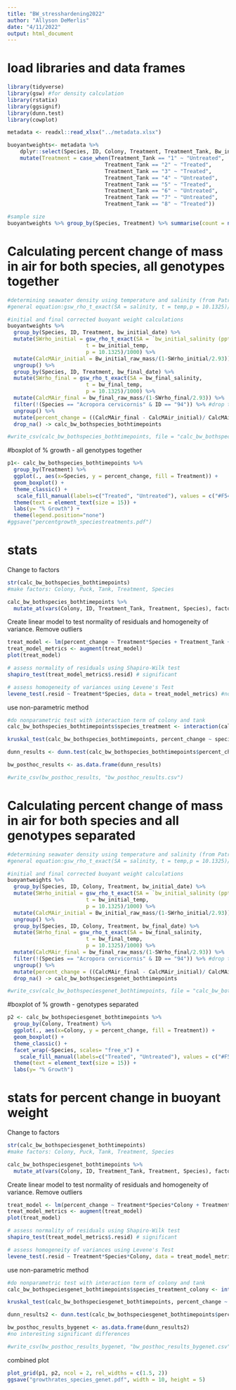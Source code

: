 ```yaml
---
title: "BW_stresshardening2022"
author: "Allyson DeMerlis"
date: "4/11/2022"
output: html_document
---
```

# load libraries and data frames
```r
library(tidyverse)
library(gsw) #for density calculation
library(rstatix)
library(ggsignif)
library(dunn.test)
library(cowplot)

metadata <- readxl::read_xlsx("../metadata.xlsx")

buoyantweights<- metadata %>% 
    dplyr::select(Species, ID, Colony, Treatment, Treatment_Tank, Bw_initial_raw_mass:bw_final_temp) %>% 
    mutate(Treatment = case_when(Treatment_Tank == "1" ~ "Untreated",
                               Treatment_Tank == "2" ~ "Treated",
                               Treatment_Tank == "3" ~ "Treated",
                               Treatment_Tank == "4" ~ "Untreated",
                               Treatment_Tank == "5" ~ "Treated", 
                               Treatment_Tank == "6" ~ "Untreated",
                               Treatment_Tank == "7" ~ "Untreated",
                               Treatment_Tank == "8" ~ "Treated"))

#sample size
buoyantweights %>% group_by(Species, Treatment) %>% summarise(count = n())
```


# Calculating percent change of mass in air for both species, all genotypes together
```r
#determining seawater density using temperature and salinity (from Patrick Kiel's code)
#general equation:gsw_rho_t_exact(SA = salinity, t = temp,p = 10.1325)/1000

#initial and final corrected buoyant weight calculations
buoyantweights %>% 
  group_by(Species, ID, Treatment, bw_initial_date) %>% 
  mutate(SWrho_initial = gsw_rho_t_exact(SA = `bw_initial_salinity (ppt)`,
                         t = bw_initial_temp,
                         p = 10.1325)/1000) %>% 
  mutate(CalcMAir_initial = Bw_initial_raw_mass/(1-SWrho_initial/2.93)) %>%  #2.93 is the density of solid aragonite
  ungroup() %>% 
  group_by(Species, ID, Treatment, bw_final_date) %>% 
  mutate(SWrho_final = gsw_rho_t_exact(SA = bw_final_salinity,
                         t = bw_final_temp,
                         p = 10.1325)/1000) %>% 
  mutate(CalcMAir_final = bw_final_raw_mass/(1-SWrho_final/2.93)) %>% 
  filter(!(Species == "Acropora cervicornis" & ID == "94")) %>% #drop this one sample because it was tissue sampled
  ungroup() %>% 
  mutate(percent_change = ((CalcMAir_final - CalcMAir_initial)/ CalcMAir_initial)*100) %>% 
  drop_na() -> calc_bw_bothspecies_bothtimepoints

#write_csv(calc_bw_bothspecies_bothtimepoints, file = "calc_bw_bothspecies_bothtimepoints.csv")
```


#boxplot of % growth - all genotypes together
```r
p1<- calc_bw_bothspecies_bothtimepoints %>% 
  group_by(Treatment) %>% 
  ggplot(., aes(x=Species, y = percent_change, fill = Treatment)) + 
  geom_boxplot() + 
  theme_classic() + 
   scale_fill_manual(labels=c("Treated", "Untreated"), values = c("#F54A34", "#60DBDB"))  +
  theme(text = element_text(size = 15)) +
  labs(y= "% Growth") +
  theme(legend.position="none")
#ggsave("percentgrowth_speciestreatments.pdf")
```

# stats 

Change to factors
```r
str(calc_bw_bothspecies_bothtimepoints)
#make factors: Colony, Puck, Tank, Treatment, Species

calc_bw_bothspecies_bothtimepoints %>% 
  mutate_at(vars(Colony, ID, Treatment_Tank, Treatment, Species), factor) -> calc_bw_bothspecies_bothtimepoints
```

Create linear model to test normality of residuals and homogeneity of variance. Remove outliers
```r
treat_model <- lm(percent_change ~ Treatment*Species + Treatment_Tank + Colony, data = calc_bw_bothspecies_bothtimepoints)
treat_model_metrics <- augment(treat_model)
plot(treat_model)

# assess normality of residuals using Shapiro-Wilk test
shapiro_test(treat_model_metrics$.resid) # significant

# assess homogeneity of variances using Levene's Test
levene_test(.resid ~ Treatment*Species, data = treat_model_metrics) #not significant
```

use non-parametric method
```r
#do nonparametric test with interaction term of colony and tank
calc_bw_bothspecies_bothtimepoints$species_treatment <- interaction(calc_bw_bothspecies_bothtimepoints$Species, calc_bw_bothspecies_bothtimepoints$Treatment)

kruskal_test(calc_bw_bothspecies_bothtimepoints, percent_change ~ species_treatment) #significant

dunn_results <- dunn.test(calc_bw_bothspecies_bothtimepoints$percent_change, calc_bw_bothspecies_bothtimepoints$species_treatment, method = "bonferroni")

bw_posthoc_results <- as.data.frame(dunn_results) 

#write_csv(bw_posthoc_results, "bw_posthoc_results.csv")
```



# Calculating percent change of mass in air for both species and all genotypes separated
```r
#determining seawater density using temperature and salinity (from Patrick Kiel's code)
#general equation:gsw_rho_t_exact(SA = salinity, t = temp,p = 10.1325)/1000

#initial and final corrected buoyant weight calculations
buoyantweights %>% 
  group_by(Species, ID, Colony, Treatment, bw_initial_date) %>% 
  mutate(SWrho_initial = gsw_rho_t_exact(SA = `bw_initial_salinity (ppt)`,
                         t = bw_initial_temp,
                         p = 10.1325)/1000) %>% 
  mutate(CalcMAir_initial = Bw_initial_raw_mass/(1-SWrho_initial/2.93)) %>%  #2.93 is the density of solid aragonite
  ungroup() %>% 
  group_by(Species, ID, Colony, Treatment, bw_final_date) %>% 
  mutate(SWrho_final = gsw_rho_t_exact(SA = bw_final_salinity,
                         t = bw_final_temp,
                         p = 10.1325)/1000) %>% 
  mutate(CalcMAir_final = bw_final_raw_mass/(1-SWrho_final/2.93)) %>% 
  filter(!(Species == "Acropora cervicornis" & ID == "94")) %>% #drop this one sample because it was tissue sampled
  ungroup() %>% 
  mutate(percent_change = ((CalcMAir_final - CalcMAir_initial)/ CalcMAir_initial)*100) %>% 
  drop_na() -> calc_bw_bothspeciesgenet_bothtimepoints

#write_csv(calc_bw_bothspeciesgenet_bothtimepoints, file = "calc_bw_bothspeciesgenet_bothtimepoints.csv")
```

#boxplot of % growth - genotypes separated
```r
p2 <- calc_bw_bothspeciesgenet_bothtimepoints %>% 
  group_by(Colony, Treatment) %>% 
  ggplot(., aes(x=Colony, y = percent_change, fill = Treatment)) + 
  geom_boxplot() + 
  theme_classic() + 
  facet_wrap(~Species, scales= "free_x") +
    scale_fill_manual(labels=c("Treated", "Untreated"), values = c("#F54A34", "#60DBDB"))  +
  theme(text = element_text(size = 15)) +
  labs(y= "% Growth")
```

# stats for percent change in buoyant weight

Change to factors
```r
str(calc_bw_bothspeciesgenet_bothtimepoints)
#make factors: Colony, Puck, Tank, Treatment, Species

calc_bw_bothspeciesgenet_bothtimepoints %>% 
  mutate_at(vars(Colony, ID, Treatment_Tank, Treatment, Species), factor) -> calc_bw_bothspeciesgenet_bothtimepoints
```

Create linear model to test normality of residuals and homogeneity of variance. Remove outliers
```r
treat_model <- lm(percent_change ~ Treatment*Species*Colony + Treatment_Tank, data = calc_bw_bothspeciesgenet_bothtimepoints)
treat_model_metrics <- augment(treat_model)
plot(treat_model)

# assess normality of residuals using Shapiro-Wilk test
shapiro_test(treat_model_metrics$.resid) # significant

# assess homogeneity of variances using Levene's Test
levene_test(.resid ~ Treatment*Species*Colony, data = treat_model_metrics) #not significant
```
use non-parametric method
```r
#do nonparametric test with interaction term of colony and tank
calc_bw_bothspeciesgenet_bothtimepoints$species_treatment_colony <- interaction(calc_bw_bothspeciesgenet_bothtimepoints$Species, calc_bw_bothspeciesgenet_bothtimepoints$Treatment, calc_bw_bothspeciesgenet_bothtimepoints$Colony)

kruskal_test(calc_bw_bothspeciesgenet_bothtimepoints, percent_change ~ species_treatment_colony) #significant

dunn_results2 <- dunn.test(calc_bw_bothspeciesgenet_bothtimepoints$percent_change, calc_bw_bothspeciesgenet_bothtimepoints$species_treatment_colony, method = "bonferroni")

bw_posthoc_results_bygenet <- as.data.frame(dunn_results2) 
#no interesting significant differences

#write_csv(bw_posthoc_results_bygenet, "bw_posthoc_results_bygenet.csv")
```


combined plot
```r
plot_grid(p1, p2, ncol = 2, rel_widths = c(1.5, 2))
ggsave("growthrates_species_genet.pdf", width = 10, height = 5)
```



